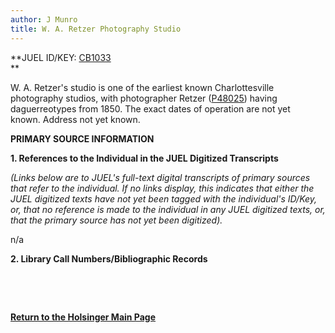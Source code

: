 ```yaml
---
author: J Munro
title: W. A. Retzer Photography Studio
---
```

**JUEL ID/KEY: [CB1033](http://juel.iath.virginia.edu/public_cb?cb=CB1033 "CB1033")  
**

W. A. Retzer's studio is one of the earliest known Charlottesville photography studios, with photographer Retzer ([P48025](http://juel.iath.virginia.edu/public_person?person=48025 "P48025")) having daguerreotypes from 1850. The exact dates of operation are not yet known. Address not yet known. 

**PRIMARY SOURCE INFORMATION** 

**1\. References to the Individual in the JUEL Digitized Transcripts**

_(Links below are to JUEL's full-text digital transcripts of primary sources that refer to the individual. If no links display, this indicates that either the JUEL digitized texts have not yet been tagged with the individual's ID/Key, or, that no reference is made to the individual in any JUEL digitized texts, or, that the primary source has not yet been digitized)._   

n/a 

**2\. Library Call Numbers/Bibliographic Records**

_[  
](https://catalog.hathitrust.org/Record/101954103 "Charlottesville City Directory 1914-15")[](https://catalog.hathitrust.org/Record/101954103 "Charlottesville City Directory 1914-15")_

 [](http://search.lib.virginia.edu/catalog/u6371432)

**[Return to the Holsinger Main Page](http://juel.iath.virginia.edu/node/980 "Return to the Holsinger Main Page")**

 **[](http://search.lib.virginia.edu/catalog/u6371432)**
